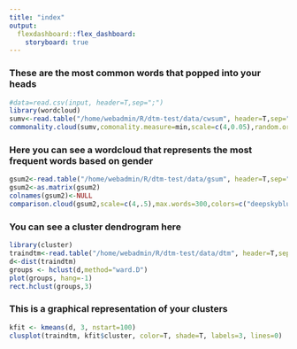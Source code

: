 ```yaml
---
title: "index"
output: 
  flexdashboard::flex_dashboard:
    storyboard: true
---
```



### These are the most common words that popped into your heads

```r
#data=read.csv(input, header=T,sep=";")
library(wordcloud)
sumv<-read.table("/home/webadmin/R/dtm-test/data/cwsum", header=T,sep="")
commonality.cloud(sumv,comonality.measure=min,scale=c(4,0.05),random.order=F, colors = brewer.pal(6, "PuBuGn"),use.r.layout=F)


```


### Here you can see a wordcloud that represents the most frequent words based on gender

```r
gsum2<-read.table("/home/webadmin/R/dtm-test/data/gsum", header=T,sep="")
gsum2<-as.matrix(gsum2)
colnames(gsum2)<-NULL
comparison.cloud(gsum2,scale=c(4,.5),max.words=300,colors=c("deepskyblue3","firebrick2","darkorchid3"))

```


### You can see a cluster dendrogram here

```r
library(cluster)
traindtm<-read.table("/home/webadmin/R/dtm-test/data/dtm", header=T,sep="")
d<-dist(traindtm)
groups <- hclust(d,method="ward.D")
plot(groups, hang=-1)
rect.hclust(groups,3)
```


### This is a graphical representation of your clusters

```r
kfit <- kmeans(d, 3, nstart=100)
clusplot(traindtm, kfit$cluster, color=T, shade=T, labels=3, lines=0)
```

